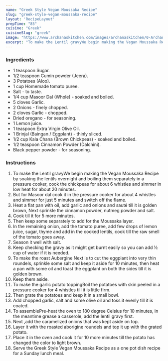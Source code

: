 ---
name: "Greek Style Vegan Moussaka Recipe"
slug: "greek-style-vegan-moussaka-recipe"
layout: 'RecipeLayout'
prepTime: "85"
cuisine: "Greek"
cuisineSlug: "greek"
image: "https://www.archanaskitchen.com/images/archanaskitchen/0-Archanas-Kitchen-Recipes/2016/Nov-18/Greek_Style_Vegan_Moussaka_Recipe-1.jpg"
excerpt: "To make the Lentil gravyWe begin making the Vegan Moussaka Recipe by soaking the lentils overnight and boiling them separately in a pressure cooker, cook the chickpeas for about 6 whistles and simmer in low heat for about 20 minutes"
---

### Ingredients

- 1 teaspoon Sugar.
- 1/2 teaspoon Cumin powder (Jeera).
- 3 Potatoes (Aloo).
- 1 cup Homemade tomato puree.
- Salt - to taste.
- 1/4 cup Masoor Dal (Whole) - soaked and boiled.
- 5 cloves Garlic.
- 2 Onions - finely chopped.
- 2 cloves Garlic - chopped.
- Dried oregano - for seasoning.
- 1 Lemon juice.
- 1 teaspoon Extra Virgin Olive Oil.
- 1 Brinjal (Baingan / Eggplant) - thinly sliced.
- 1/2 cup Kala Chana (Brown Chickpeas) - soaked and boiled.
- 1/2 teaspoon Cinnamon Powder (Dalchini).
- Black pepper powder - for seasoning.

### Instructions

1. To make the Lentil gravyWe begin making the Vegan Moussaka Recipe by soaking the lentils overnight and boiling them separately in a pressure cooker, cook the chickpeas for about 6 whistles and simmer in low heat for about 20 minutes.
1. But for Masoor dal cook it in the pressure cooker for about 4 whistles and simmer for just 5 minutes and switch off the flame.
1. Heat a flat pan with oil, add garlic and onions and sauté till it is golden brown, Next sprinkle the cinnamon powder, nutmeg powder and salt.
1. Cook till it for 5 more minutes.
1. Then keep some separately to add for the Moussaka layer.
1. In the remaining onion, add the tomato puree, add few drops of lemon juice, sugar, thyme and add in the cooked lentils, cook till the raw smell of the tomato goes away.
1. Season it well with salt.
1. Keep checking the gravy as it might get burnt easily so you can add ½ cup of water if it is needed.
1. To make the roast Aubergine                         Next is to cut the eggplant into very thin roundels, sprinkle some salt and keep it aside for 10 minutes, then heat a pan with some oil and toast the eggplant on both the sides till it is golden brown.
1. Keep them aside.
1. To make the garlic potato toppingBoil the potatoes with skin peeled in a pressure cooker for 4 whistles till it is little firm.
1. Then grate the potatoes and keep it in a small bowl.
1. Add chopped garlic, salt and some olive oil and toss it evenly till it is coated.
1. To assemblePre-heat the oven to 180 degree Celsius for 10 minutes, in the meantime grease a casserole, add the lentil gravy first.
1. Next ,add the caramelized onions that was kept aside on top.
1. Layer it with the roasted aborigine roundels and top it up with the grated potato.
1. Place it in the oven and cook it for 10 more minutes till the potato has changed the color to light brown.
1. Serve the Greek Style Vegan Moussaka Recipe as a one pot dish recipe for a Sunday lunch meal.
